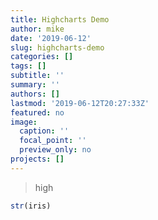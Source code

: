 ```yaml
---
title: Highcharts Demo
author: mike
date: '2019-06-12'
slug: highcharts-demo
categories: []
tags: []
subtitle: ''
summary: ''
authors: []
lastmod: '2019-06-12T20:27:33Z'
featured: no
image:
  caption: ''
  focal_point: ''
  preview_only: no
projects: []
---
```


> high



```r
str(iris)
```

